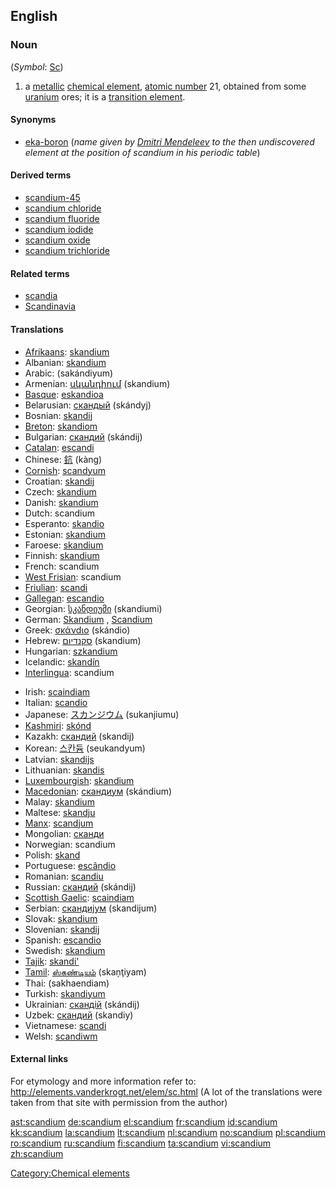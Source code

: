 {{see|Scandium}}
==English==
{{elements|Sc|calcium|Ca|titanium|Ti}}

===Noun===
{{wikipedia}}
{{en-noun|-}} (''Symbol'': [[Sc]])

# a [[metallic]] [[chemical element]], [[atomic number]] 21, obtained from some [[uranium]] ores; it is a [[transition element]].

====Synonyms====
* [[eka-boron]] (''name given by [[w:Dmitri Mendeleev|Dmitri Mendeleev]] to the then undiscovered element at the position of scandium in his periodic table'')

====Derived terms====
* [[scandium-45]]
* [[scandium chloride]]
* [[scandium fluoride]]
* [[scandium iodide]]
* [[scandium oxide]]
* [[scandium trichloride]]

====Related terms====
* [[scandia]]
* [[Scandinavia]]

====Translations====
{{top}}
* [[Afrikaans]]: [[skandium]]
* Albanian: [[skandium]]
* Arabic: {{Arab|[[سكانديوم]]}} (sakándiyum) {{m}}
* Armenian: [[սկանդիում]] (skandium)
* [[Basque]]: [[eskandioa]]
* Belarusian: [[скандый]] (skándyj) {{m}}
* Bosnian: [[skandij]]
* [[Breton]]: [[skandiom]]
* Bulgarian: [[скандий]] (skándij) {{m}}
* [[Catalan]]: [[escandi]]
* Chinese: [[鈧]] (kàng)
* [[Cornish]]: [[scandyum]]
* Croatian: [[skandij]]
* Czech: [[skandium]]
* Danish: [[skandium]]
* Dutch: scandium {{n}}
* Esperanto: [[skandio]]
* Estonian: [[skandium]]
* Faroese: [[skandium]]
* Finnish: [[skandium]]
* French: scandium {{m}}
* [[West Frisian]]: scandium
* [[Friulian]]: [[scandi]]
* [[Gallegan]]: [[escandio]]
* Georgian: [[სკანდიუმი]] (skandiumi)
* German: [[Skandium]] {{n}}, [[Scandium]] {{n}}
* Greek: [[σκάνdιο]] (skándio) {{n}}
* Hebrew: [[סקנדיום]] (skandium)
* Hungarian: [[szkandium]]
* Icelandic: [[skandín]]
* [[Interlingua]]: scandium
{{mid}}
* Irish: [[scaindiam]]
* Italian: [[scandio]] {{m}}
* Japanese: [[スカンジウム]] (sukanjiumu)
* [[Kashmiri]]: [[skónd]]
* Kazakh: [[скандий]] (skandij)
* Korean: [[스칸듐]] (seukandyum)
* Latvian: [[skandijs]]
* Lithuanian: [[skandis]]
* [[Luxembourgish]]: [[skandium]]
* [[Macedonian]]: [[скандиум]] (skándium) {{m}}
* Malay: [[skandium]]
* Maltese: [[skandju]]
* [[Manx]]: [[scandjum]]
* Mongolian: [[сканди]]
* Norwegian: scandium
* Polish: [[skand]] {{m}}
* Portuguese: [[escândio]] {{m}}
* Romanian: [[scandiu]] {{n}}
* Russian: [[скандий]] (skándij) {{m}}
* [[Scottish Gaelic]]: [[scaindiam]]
* Serbian: [[скандиjум]] (skandijum) {{m}}
* Slovak: [[skandium]]
* Slovenian: [[skandij]]
* Spanish: [[escandio]] {{m}}
* Swedish: [[skandium]]
* [[Tajik]]: [[skandi']]
* [[Tamil]]: [[ஸ்கண்டியம்]] (skaņţiyam)
* Thai: {{Thai|[[สแคนเดียม]]}} (sakhaendiam)
* Turkish: [[skandiyum]]
* Ukrainian: [[скандiй]] (skándij) {{m}}
* Uzbek: [[скандий]] (skandiy)
* Vietnamese: [[scandi]]
* Welsh: [[scandiwm]]
{{bottom}}

====External links====
For etymology and more information refer to:
http://elements.vanderkrogt.net/elem/sc.html
(A lot of the translations were taken from that site with permission from the author)

[[Category:Chemical elements]]

[[ast:scandium]]
[[de:scandium]]
[[el:scandium]]
[[fr:scandium]]
[[id:scandium]]
[[kk:scandium]]
[[la:scandium]]
[[lt:scandium]]
[[nl:scandium]]
[[no:scandium]]
[[pl:scandium]]
[[ro:scandium]]
[[ru:scandium]]
[[fi:scandium]]
[[ta:scandium]]
[[vi:scandium]]
[[zh:scandium]]